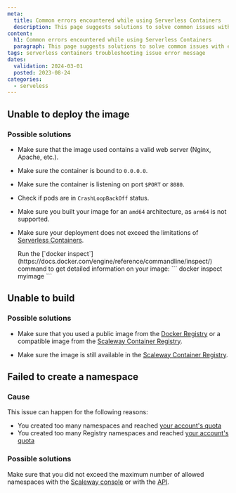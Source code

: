 ```yaml
---
meta:
  title: Common errors encountered while using Serverless Containers
  description: This page suggests solutions to solve common issues with error messages while using Serverless Containers
content:
  h1: Common errors encountered while using Serverless Containers
  paragraph: This page suggests solutions to solve common issues with error messages while using Serverless Containers
tags: serverless containers troubleshooting issue error message
dates:
  validation: 2024-03-01
  posted: 2023-08-24
categories:
  - serveless
---
```


## Unable to deploy the image

### Possible solutions

- Make sure that the image used contains a valid web server (Nginx, Apache, etc.).

- Make sure the container is bound to `0.0.0.0`.

- Make sure the container is listening on port `$PORT` or `8080`.

- Check if pods are in `CrashLoopBackOff` status.

- Make sure you built your image for an `amd64` architecture, as `arm64` is not supported.

- Make sure your deployment does not exceed the limitations of [Serverless Containers](/serverless/containers/reference-content/containers-limitations/).

  <Message type="tip">
    Run the [`docker inspect`](https://docs.docker.com/engine/reference/commandline/inspect/) command to get detailed information on your image:
    ```
    docker inspect myimage
    ```
  </Message>

## Unable to build

### Possible solutions

- Make sure that you used a public image from the [Docker Registry](https://docs.docker.com/registry/) or a compatible image from the [Scaleway Container Registry](/serverless/containers/how-to/deploy-a-container-from-scaleway-container-registry/).

- Make sure the image is still available in the [Scaleway Container Registry](/containers/container-registry/concepts/#container-registry).

## Failed to create a namespace

### Cause

This issue can happen for the following reasons: 

- You created too many namespaces and reached [your account's quota](/console/account/reference-content/organization-quotas/#serverless-containers)
- You created too many Registry namespaces and reached [your account's quota](/console/account/reference-content/organization-quotas/#container-registry)

### Possible solutions

Make sure that you did not exceed the maximum number of allowed namespaces with the [Scaleway console](https://console.scaleway.com/) or with the [API](https://www.scaleway.com/en/developers/api/serverless-containers/#path-namespaces-list-all-your-namespaces).

